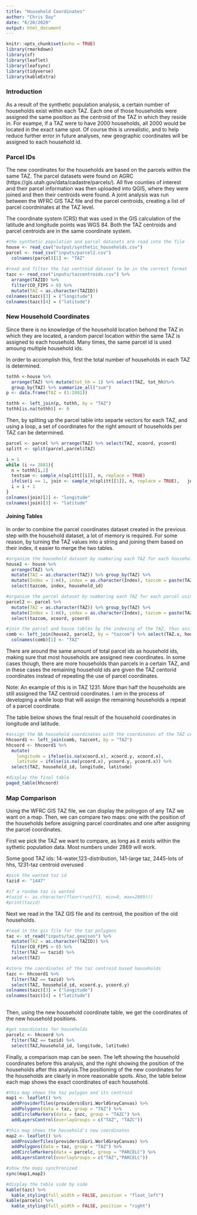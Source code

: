 ```yaml
---
title: "Household Coordinates"
author: "Chris Day"
date: "6/20/2020"
output: html_document
---
```


```r
knitr::opts_chunk$set(echo = TRUE)
library(rmarkdown)
library(sf)
library(leaflet)
library(leafsync)
library(tidyverse)
library(kableExtra)
```


### Introduction
As a result of the synthetic population analysis, a certain number of households exist within each TAZ. Each one of those households were assigned the same position as the centroid of the TAZ in which they reside in. For exampe, if a TAZ were to have 2000 households, all 2000 would be located in the exact same spot. Of course this is unrealistic, and to help reduce further error in future analyses, new geographic coordinates will be assigned to each household id.


### Parcel IDs
The new coordinates for the households are based on the parcels within the same TAZ. The parcel datasets were found on AGRC (https://gis.utah.gov/data/cadastre/parcels/). All five counties of interest and their parcel information was then uploaded into QGIS, where they were joined and then their centroids were found. A joint analysis was run between the WFRC GIS TAZ file and the parcel centroids, creating a list of parcel coordninates at the TAZ level.

The coordinate system (CRS) that was used in the GIS calculation of the latitude and longitude points was WGS 84. Both the TAZ centroids and parcel centroids are in the same coordinate system.

```r
#the synthetic population and parcel datasets are read into the file
house <- read_csv("output/synthetic_households.csv") 
parcel <- read_csv("inputs/parcel2.csv")
  colnames(parcel)[1] <- "TAZ"
  
#read and filter the taz centroid dataset to be in the correct format
tazc <- read_csv("inputs/tazcentroids.csv") %>%
  arrange(TAZID) %>%
  filter(CO_FIPS > 0) %>%
  mutate(TAZ = as.character(TAZID))
colnames(tazc)[3] = ("longitude")
colnames(tazc)[4] = ("latitude")
```

### New Household Coordinates
Since there is no knowledge of the household location behond the TAZ in which they are located, a random parcel location within the same TAZ is assigned to each household. Many times, the same parcel id is used amoung multiple household ids. 

In order to accomplish this, first the total number of households in each TAZ is determined.
```r
tothh <-house %>%
  arrange(TAZ) %>% mutate(tot_hh = 1) %>% select(TAZ, tot_hh)%>%
  group_by(TAZ) %>% summarize_all("sum")
p <- data.frame(TAZ = (1:2881))  

tothh <- left_join(p, tothh, by = "TAZ") 
tothh[is.na(tothh)] <- 0
```

Then, by spliting up the parcel table into separte vectors for each TAZ, and using a loop, a set of coordinates for the right amount of households per TAZ can be determined.
```r
parcel <- parcel %>% arrange(TAZ) %>% select(TAZ, xcoord, ycoord)
splitt <- split(parcel,parcel$TAZ)

i = 1
while (i <= 2881){
  n = tothh[i,2]
  testsam <- sample_n(splitt[[i]], n, replace = TRUE)
  ifelse(i == 1, join <- sample_n(splitt[[1]], n, replace = TRUE),   join <- rbind(join, testsam))
  i = i + 1
}
colnames(join)[2] <- "longitude"
colnames(join)[3] <- "latitude"
```

#### Joining Tables
In order to combine the parcel coordinates dataset created in the previous step with the household dataset, a lot of memory is required. For some reason, by turning the TAZ values into a string and joining them based on their index, it easier to merge the two tables. 

```r
#organize the household dataset by numbering each TAZ for each household using Index
house2 <- house %>%
  arrange(TAZ) %>% 
  mutate(TAZ = as.character(TAZ)) %>% group_by(TAZ) %>%
  mutate(Index = 1:n(), index = as.character(Index), tazcom = paste(TAZ, index)) %>%
  select(tazcom, index, household_id)

#organize the parcel dataset by numbering each TAZ for each parcel using Index
parcel2 <- parcel %>%
  mutate(TAZ = as.character(TAZ)) %>% group_by(TAZ) %>%
  mutate(Index = 1:n(), index = as.character(Index), tazcom = paste(TAZ, index)) %>%
  select(tazcom, xcoord, ycoord)

#join the parcel and house tables by the indexing of the TAZ, thus assigning coordinates to the households
comb <- left_join(house2, parcel2, by = "tazcom") %>% select(TAZ.x, household_id, xcoord, ycoord)
  colnames(comb)[1] <- "TAZ"
```

There are around the same amount of total parcel ids as household ids, making sure that most households are assigned new coordinates. In some cases though, there are more households than parcels in a certain TAZ, and in these cases the remaining household ids are given the TAZ centorid coordinates instead of repeating the use of parcel coordinates. 

Note: An example of this is in TAZ 1231. More than half the households are still assigned the TAZ centroid coordinates. I am in the process of developing a while loop that will assign the remaining households a repeat of a parcel coordinate.

The table below shows the final result of the household coordinates in longitude and latitude.

```r
#assign the NA household coordinates with the coordinates of the TAZ centroid
hhcoord1 <- left_join(comb, tazcent, by = "TAZ") 
hhcoord <- hhcoord1 %>%
  mutate(
    longitude = ifelse(is.na(xcoord.x), xcoord.y, xcoord.x),
    latitude = ifelse(is.na(ycoord.x), ycoord.y, ycoord.x)) %>%
  select(TAZ, household_id, longitude, latitude)

#display the final table
paged_table(hhcoord)
```

### Map Comparison
Using the WFRC GIS TAZ file, we can display the poloygon of any TAZ we want on a map. Then, we can compare two maps: one with the position of the households before assigning parcel coordinates and one after assigning the parcel coordinates. 

First we pick the TAZ we want to compare, as long as it exists within the sythetic population data. Most numbers under 2869 will work. 

Some good TAZ ids: 14-water,123-distribution, 141-large taz, 2445-lots of hhs, 1231-taz centroid overused

```r
#pick the wanted taz id
tazid <- "1447"

#if a random taz is wanted
#tazid <- as.character(floor(runif(1, min=0, max=2869)))
#print(tazid)
```

Next we read in the TAZ GIS file and its centroid, the position of the old households.
```r
#read in the gis file for the taz polygons
taz <- st_read("inputs/taz.geojson") %>% 
  mutate(TAZ = as.character(TAZID)) %>%
  filter(CO_FIPS > 0) %>%
  filter(TAZ == tazid) %>%
  select(TAZ)

#store the coordinates of the taz centroid based households
tazc <- hhcoord1 %>%
  filter(TAZ == tazid) %>%
  select(TAZ, household_id, xcoord.y, ycoord.y)
colnames(tazc)[3] = ("longitude")
colnames(tazc)[4] = ("latitude")
  
```

Then, using the new household coordinate table, we get the coordinates of the new household positions.
```r
#get coordinates for households
parcelc <- hhcoord %>%
  filter(TAZ == tazid) %>%
  select(TAZ,household_id, longitude, latitude)
```

Finally, a comparison map can be seen. The left showing the household coordinates before this analysis, and the right showing the position of the households after this analysis.The positioning of the new coordinates for the households are clearly in more reasonable spots. Also, the table below each map shows the exact coordinates of each household.

```r
#this map shows the taz polygon and its centroid
map1 <- leaflet() %>%
  addProviderTiles(providers$Esri.WorldGrayCanvas) %>%
  addPolygons(data = taz, group = "TAZ") %>%
  addCircleMarkers(data = tazc, group = "TAZC") %>%
  addLayersControl(overlayGroups = c("TAZ", "TAZC"))

#this map shows the household's new coordinates
map2 <- leaflet() %>%
  addProviderTiles(providers$Esri.WorldGrayCanvas) %>%
  addPolygons(data = taz, group = "TAZ") %>%
  addCircleMarkers(data = parcelc, group = "PARCELC") %>%
  addLayersControl(overlayGroups = c("TAZ","PARCELC"))

#show the maps synchronized
sync(map1,map2)
```

```r
#display the table side by side
kable(tazc) %>%
  kable_styling(full_width = FALSE, position = "float_left")
kable(parcelc) %>%
  kable_styling(full_width = FALSE, position = "right")
```
